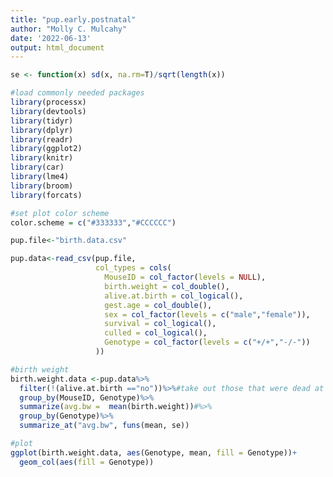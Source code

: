 ```yaml
---
title: "pup.early.postnatal"
author: "Molly C. Mulcahy"
date: '2022-06-13'
output: html_document
---
```


```r

se <- function(x) sd(x, na.rm=T)/sqrt(length(x))

#load commonly needed packages
library(processx)
library(devtools)
library(tidyr)
library(dplyr)
library(readr)
library(ggplot2)
library(knitr)
library(car)
library(lme4)
library(broom)
library(forcats)

#set plot color scheme
color.scheme = c("#333333","#CCCCCC")
```


```r
pup.file<-"birth.data.csv"

pup.data<-read_csv(pup.file,
                   col_types = cols(
                     MouseID = col_factor(levels = NULL),
                     birth.weight = col_double(),
                     alive.at.birth = col_logical(),
                     gest.age = col_double(),
                     sex = col_factor(levels = c("male","female")),
                     survival = col_logical(),
                     culled = col_logical(),
                     Genotype = col_factor(levels = c("+/+","-/-"))
                   ))

```


```r
#birth weight
birth.weight.data <-pup.data%>%
  filter(!(alive.at.birth =="no"))%>%#take out those that were dead at birth
  group_by(MouseID, Genotype)%>%
  summarize(avg.bw =  mean(birth.weight))#%>%
  group_by(Genotype)%>%
  summarize_at("avg.bw", funs(mean, se))

#plot
ggplot(birth.weight.data, aes(Genotype, mean, fill = Genotype))+
  geom_col(aes(fill = Genotype))

```
